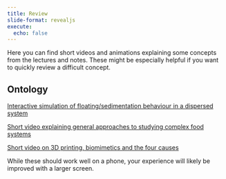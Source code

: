 ```yaml
---
title: Review
slide-format: revealjs
execute:
  echo: false
---
```


Here you can find short videos and animations explaining some concepts from the lectures and notes.
These might be especially helpful if you want to quickly review a difficult concept.

## Ontology

[Interactive simulation of floating/sedimentation behaviour in a dispersed system](https://edibotopic.github.io/stokes-law/)

[Short video explaining general approaches to studying complex food systems](https://youtu.be/g8a8V6ipJdo)

[Short video on 3D printing, biomimetics and the four causes](https://youtu.be/5mRNFfjO5Zg)

::: {.callout-tip}

While these should work well on a phone, your experience will likely be improved with a larger screen.

:::
